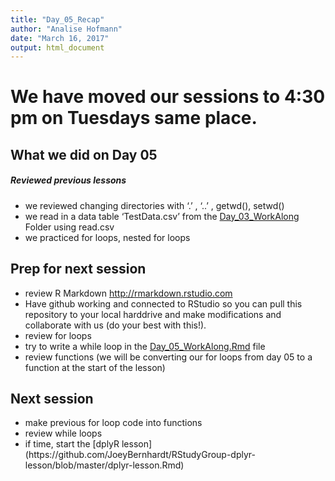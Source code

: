```yaml
---
title: "Day_05_Recap"
author: "Analise Hofmann"
date: "March 16, 2017"
output: html_document
---
```


# We have moved our sessions to 4:30 pm on Tuesdays same place. 

## What we did on Day 05 
##### Reviewed previous lessons 
  - we reviewed changing directories with '.' , '..' , getwd(), setwd()
  - we read in a data table 'TestData.csv' from the [Day_03_WorkAlong](https://github.com/ahofmann4/XX_CodingClub/tree/master/Day_03_WorkAlong) Folder using read.csv
  - we practiced for loops, nested for loops

## Prep for next session

- review R Markdown <http://rmarkdown.rstudio.com> 
- Have github working and connected to RStudio so you can pull this repository to your local harddrive and make modifications and collaborate with us (do your best with this!).
- review for loops
- try to write a while loop in the [Day_05_WorkAlong.Rmd](https://github.com/ahofmann4/XX_CodingClub/blob/master/Day_05_WorkAlong/Day_05_WorkAlong.Rmd) file
- review functions (we will be converting our for loops from day 05 to a function at the start of the lesson)

## Next session

- make previous for loop code into functions
- review while loops
- if time, start the [dplyR lesson] (https://github.com/JoeyBernhardt/RStudyGroup-dplyr-lesson/blob/master/dplyr-lesson.Rmd)



